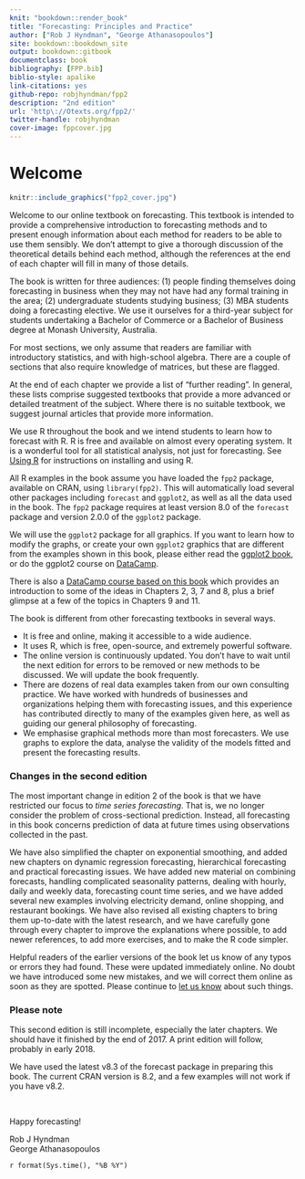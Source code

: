 ---
knit: "bookdown::render_book"
title: "Forecasting: Principles and Practice"
author: ["Rob J Hyndman", "George Athanasopoulos"]
site: bookdown::bookdown_site
output: bookdown::gitbook
documentclass: book
bibliography: [FPP.bib]
biblio-style: apalike
link-citations: yes
github-repo: robjhyndman/fpp2
description: "2nd edition"
url: 'http\://Otexts.org/fpp2/'
twitter-handle: robjhyndman
cover-image: fppcover.jpg
---

# Welcome {-}

```{r, echo=FALSE, out.width="50%"}
knitr::include_graphics("fpp2_cover.jpg")
```

Welcome to our online textbook on forecasting.  This textbook is intended to provide a comprehensive introduction to forecasting methods and to present enough information about each method for readers to be able to use them sensibly. We don't attempt to give a thorough discussion of the theoretical details behind each method, although the references at the end of each chapter will fill in many of those details.

The book is written for three audiences: (1)&nbsp;people finding themselves doing forecasting in business when they may not have had any formal training in the area; (2)&nbsp;undergraduate students studying business; (3)&nbsp;MBA students doing a forecasting elective. We use it ourselves for a third-year subject for students undertaking a Bachelor of Commerce or a Bachelor of Business degree at Monash University, Australia.

For most sections, we only assume that readers are familiar with introductory statistics, and with high-school algebra. There are a couple of sections that also require knowledge of matrices, but these are flagged.

At the end of each chapter we provide a list of "further reading". In general, these lists comprise suggested textbooks that provide a more advanced or detailed treatment of the subject. Where there is no suitable textbook, we suggest journal articles that provide more information.

We use R throughout the book and we intend students to learn how to forecast with R. R is free and available on almost every operating system. It is a wonderful tool for all statistical analysis, not just for forecasting. See [Using R](http://OTexts.org/fpp2/using-r.html) for instructions on installing and using R.

All R examples in the book assume you have loaded the `fpp2` package, available on CRAN, using `library(fpp2)`. This will automatically load several other packages including `forecast` and `ggplot2`, as well as all the data used in the book.  The `fpp2` package requires at least version 8.0 of the `forecast` package and version 2.0.0 of the `ggplot2` package.

We will use the `ggplot2` package for all graphics. If you want to learn how to modify the graphs, or create your own `ggplot2` graphics that are different from the examples shown in this book, please either read the [ggplot2 book](https://www.amazon.com/dp/0387981403?tag=otexts-20), or do the ggplot2 course on [DataCamp](https://www.datacamp.com/courses/data-visualization-with-ggplot2-1).

There is also a [DataCamp course based on this book](https://www.datacamp.com/courses/forecasting-using-r) which provides an introduction to some of the ideas in Chapters 2, 3, 7 and 8, plus a brief glimpse at a few of the topics in Chapters 9 and 11.

The book is different from other forecasting textbooks in several ways.

 * It is free and online, making it accessible to a wide audience.
 * It uses R, which is free, open-source, and extremely powerful software.
 * The online version is continuously updated. You don't have to wait until the next edition for errors to be removed or new methods to be discussed. We will update the book frequently.
 * There are dozens of real data examples taken from our own consulting practice. We have worked with hundreds of businesses and organizations helping them with forecasting issues, and this experience has contributed directly to many of the examples given here, as well as guiding our general philosophy of forecasting.
 * We emphasise graphical methods more than most forecasters. We use graphs to explore the data, analyse the validity of the models fitted and present the forecasting results.

### Changes in the second edition {-}

The most important change in edition 2 of the book is that we have restricted our focus to *time series forecasting*. That is, we no longer consider the problem of cross-sectional prediction. Instead, all forecasting in this book concerns prediction of data at future times using observations collected in the past.

We have also simplified the chapter on exponential smoothing, and added new chapters on dynamic regression forecasting, hierarchical forecasting and practical forecasting issues. We have added new material on combining forecasts, handling complicated seasonality patterns, dealing with hourly, daily and weekly data, forecasting count time series, and we have added several new examples involving electricity demand, online shopping, and restaurant bookings. We have also revised all existing chapters to bring them up-to-date with the latest research, and we have carefully gone through every chapter to improve the explanations where possible, to add newer references, to add more exercises, and to make the R code simpler.

Helpful readers of the earlier versions of the book let us know of any typos or errors they had found. These were updated immediately online. No doubt we have introduced some new mistakes, and we will correct them online as soon as they are spotted. Please continue to [let us know](https://otexts.typeform.com/to/wQom0H) about such things.

### Please note {-}

This second edition is still incomplete, especially the later chapters. We should have it finished by the end of 2017. A print edition will follow, probably in early 2018.

We have used the latest v8.3 of the forecast package in preparing this book. The current CRAN version is 8.2, and a few examples will not work if you have v8.2.

&nbsp;

Happy forecasting!

Rob J Hyndman<br>
George Athanasopoulos

`r format(Sys.time(), "%B %Y")`

